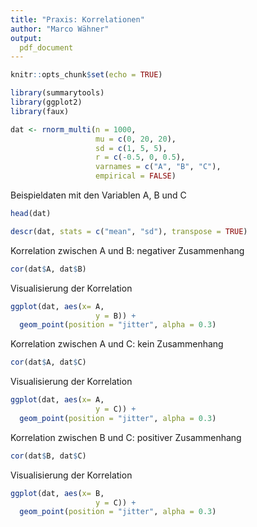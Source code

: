 ```yaml
---
title: "Praxis: Korrelationen"
author: "Marco Wähner"
output:
  pdf_document
---
```


```r
knitr::opts_chunk$set(echo = TRUE)
```

```r
library(summarytools)
library(ggplot2)
library(faux)
```


```r
dat <- rnorm_multi(n = 1000, 
                   mu = c(0, 20, 20),
                   sd = c(1, 5, 5),
                   r = c(-0.5, 0, 0.5), 
                   varnames = c("A", "B", "C"),
                   empirical = FALSE)
```

Beispieldaten mit den Variablen A, B und C
```r
head(dat)
```


```r
descr(dat, stats = c("mean", "sd"), transpose = TRUE)
```

Korrelation zwischen A und B: negativer Zusammenhang

```r
cor(dat$A, dat$B)
```

Visualisierung der Korrelation

```r
ggplot(dat, aes(x= A,
                   y = B)) +
  geom_point(position = "jitter", alpha = 0.3)
```

Korrelation zwischen A und C: kein Zusammenhang

```r
cor(dat$A, dat$C)
```


Visualisierung der Korrelation

```r
ggplot(dat, aes(x= A,
                   y = C)) +
  geom_point(position = "jitter", alpha = 0.3)
```


Korrelation zwischen B und C: positiver Zusammenhang

```r
cor(dat$B, dat$C)
```


Visualisierung der Korrelation

```r
ggplot(dat, aes(x= B,
                   y = C)) +
  geom_point(position = "jitter", alpha = 0.3)
```